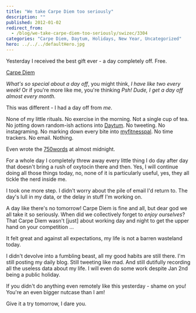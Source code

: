 ```yaml
---
title: "We take Carpe Diem too seriously"
description: ""
published: 2012-01-02
redirect_from:
  - /blog/we-take-carpe-diem-too-seriously/swizec/3304
categories: "Carpe Diem, Daytum, Holidays, New Year, Uncategorized"
hero: ../../../defaultHero.jpg
---
```


Yesterday I received the best gift ever - a day completely off. Free.

[Carpe Diem](https://swizec.com/wp-content/uploads/2012/01/4956218218_903039baa1_m2.jpg)

_What's so special about a day off_, you might think, _I have like two every week!_ Or if you're more like me, you're thinking _Psh! Dude, I get a day off almost every month._

This was different - I had a day off from _me_.

None of my little rituals. No exercise in the morning. Not a single cup of tea. No jotting down random-ish actions into [Daytum](http://www.daytum.com/). No tweeting. No instagraming. No marking down every bite into [myfitnesspal](http://www.myfitnesspal.com/). No time trackers. No email. Nothing.

Even wrote the [750words](http://750words.com/) at almost midnight.

For a whole day I completely threw away every little thing I do day after day that doesn't bring a rush of oxytocin there and then. Yes, I will continue doing all those things today, no, none of it is particularly useful, yes, they all tickle the nerd inside me.

I took one more step. I didn't worry about the pile of email I'd return to. The day's lull in my data, or the delay in stuff I'm working on.

A day like there's no tomorrow! Carpe Diem is fine and all, but dear god we all take it so seriously. When did we collectively forget to _enjoy ourselves_? That Carpe Diem wasn't \[just] about working day and night to get the upper hand on your competition ...

It felt great and against all expectations, my life is not a barren wasteland today.

I didn't devolve into a fumbling beast, all my good habits are still there. I'm still posting my daily blog. Still tweeting like mad. And still dutifully recording all the useless data about my life. I will even do some work despite Jan 2nd being a public holiday.

If you didn't do anything even remotely like this yesterday - shame on you! You're an even bigger nutcase than I am!

Give it a try tomorrow, I dare you.
